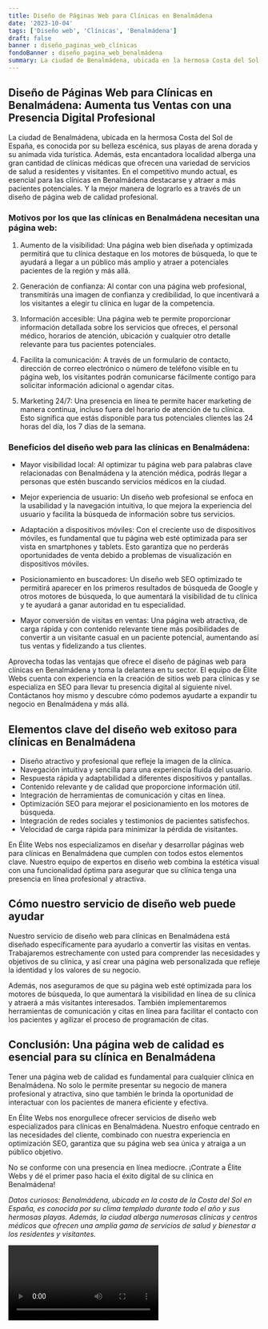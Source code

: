 ```yaml
---
title: Diseño de Páginas Web para Clínicas en Benalmádena
date: '2023-10-04'
tags: ['Diseño web', 'Clínicas', 'Benalmádena']
draft: false
banner : diseño_paginas_web_clínicas
fondoBanner : diseño_pagina_web_benalmádena
summary: La ciudad de Benalmádena, ubicada en la hermosa Costa del Sol de España, es conocida por su belleza escénica, sus playas de arena dorada y su animada vida turística. Además, esta encantadora localidad alberga una gran cantidad de clínicas médicas que ofrecen una variedad de servicios de salud a residentes y visitantes. En el competitivo mundo actual, es esencial para las clínicas en Benalmádena destacarse y atraer a más pacientes potenciales. Y la mejor manera de lograrlo es a través de un diseño de página web de calidad profesional.
---
```


## Diseño de Páginas Web para Clínicas en Benalmádena: Aumenta tus Ventas con una Presencia Digital Profesional

La ciudad de Benalmádena, ubicada en la hermosa Costa del Sol de España, es conocida por su belleza escénica, sus playas de arena dorada y su animada vida turística. Además, esta encantadora localidad alberga una gran cantidad de clínicas médicas que ofrecen una variedad de servicios de salud a residentes y visitantes. En el competitivo mundo actual, es esencial para las clínicas en Benalmádena destacarse y atraer a más pacientes potenciales. Y la mejor manera de lograrlo es a través de un diseño de página web de calidad profesional.

### Motivos por los que las clínicas en Benalmádena necesitan una página web:

1. Aumento de la visibilidad: Una página web bien diseñada y optimizada permitirá que tu clínica destaque en los motores de búsqueda, lo que te ayudará a llegar a un público más amplio y atraer a potenciales pacientes de la región y más allá.

2. Generación de confianza: Al contar con una página web profesional, transmitirás una imagen de confianza y credibilidad, lo que incentivará a los visitantes a elegir tu clínica en lugar de la competencia.

3. Información accesible: Una página web te permite proporcionar información detallada sobre los servicios que ofreces, el personal médico, horarios de atención, ubicación y cualquier otro detalle relevante para tus pacientes potenciales.

4. Facilita la comunicación: A través de un formulario de contacto, dirección de correo electrónico o número de teléfono visible en tu página web, los visitantes podrán comunicarse fácilmente contigo para solicitar información adicional o agendar citas.

5. Marketing 24/7: Una presencia en línea te permite hacer marketing de manera continua, incluso fuera del horario de atención de tu clínica. Esto significa que estás disponible para tus potenciales clientes las 24 horas del día, los 7 días de la semana.

### Beneficios del diseño web para las clínicas en Benalmádena:

- Mayor visibilidad local: Al optimizar tu página web para palabras clave relacionadas con Benalmádena y la atención médica, podrás llegar a personas que estén buscando servicios médicos en la ciudad.

- Mejor experiencia de usuario: Un diseño web profesional se enfoca en la usabilidad y la navegación intuitiva, lo que mejora la experiencia del usuario y facilita la búsqueda de información sobre tus servicios.

- Adaptación a dispositivos móviles: Con el creciente uso de dispositivos móviles, es fundamental que tu página web esté optimizada para ser vista en smartphones y tablets. Esto garantiza que no perderás oportunidades de venta debido a problemas de visualización en dispositivos móviles.

- Posicionamiento en buscadores: Un diseño web SEO optimizado te permitirá aparecer en los primeros resultados de búsqueda de Google y otros motores de búsqueda, lo que aumentará la visibilidad de tu clínica y te ayudará a ganar autoridad en tu especialidad.

- Mayor conversión de visitas en ventas: Una página web atractiva, de carga rápida y con contenido relevante tiene más posibilidades de convertir a un visitante casual en un paciente potencial, aumentando así tus ventas y fidelizando a tus clientes.

Aprovecha todas las ventajas que ofrece el diseño de páginas web para clínicas en Benalmádena y toma la delantera en tu sector. El equipo de Élite Webs cuenta con experiencia en la creación de sitios web para clínicas y se especializa en SEO para llevar tu presencia digital al siguiente nivel. Contáctanos hoy mismo y descubre cómo podemos ayudarte a expandir tu negocio en Benalmádena y más allá.

<GifSeo />

<Cta />

## Elementos clave del diseño web exitoso para clínicas en Benalmádena

- Diseño atractivo y profesional que refleje la imagen de la clínica.
- Navegación intuitiva y sencilla para una experiencia fluida del usuario.
- Respuesta rápida y adaptabilidad a diferentes dispositivos y pantallas.
- Contenido relevante y de calidad que proporcione información útil.
- Integración de herramientas de comunicación y citas en línea.
- Optimización SEO para mejorar el posicionamiento en los motores de búsqueda.
- Integración de redes sociales y testimonios de pacientes satisfechos.
- Velocidad de carga rápida para minimizar la pérdida de visitantes.

En Élite Webs nos especializamos en diseñar y desarrollar páginas web para clínicas en Benalmádena que cumplen con todos estos elementos clave. Nuestro equipo de expertos en diseño web combina la estética visual con una funcionalidad óptima para asegurar que su clínica tenga una presencia en línea profesional y atractiva.

## Cómo nuestro servicio de diseño web puede ayudar

Nuestro servicio de diseño web para clínicas en Benalmádena está diseñado específicamente para ayudarlo a convertir las visitas en ventas. Trabajaremos estrechamente con usted para comprender las necesidades y objetivos de su clínica, y así crear una página web personalizada que refleje la identidad y los valores de su negocio.

Además, nos aseguramos de que su página web esté optimizada para los motores de búsqueda, lo que aumentará la visibilidad en línea de su clínica y atraerá a más visitantes interesados. También implementaremos herramientas de comunicación y citas en línea para facilitar el contacto con los pacientes y agilizar el proceso de programación de citas.

## Conclusión: Una página web de calidad es esencial para su clínica en Benalmádena

Tener una página web de calidad es fundamental para cualquier clínica en Benalmádena. No solo le permite presentar su negocio de manera profesional y atractiva, sino que también le brinda la oportunidad de interactuar con los pacientes de manera eficiente y efectiva.

En Élite Webs nos enorgullece ofrecer servicios de diseño web especializados para clínicas en Benalmádena. Nuestro enfoque centrado en las necesidades del cliente, combinado con nuestra experiencia en optimización SEO, garantiza que su página web sea única y atraiga a un público objetivo.

No se conforme con una presencia en línea mediocre. ¡Contrate a Élite Webs y dé el primer paso hacia el éxito digital de su clínica en Benalmádena!

*Datos curiosos: Benalmádena, ubicada en la costa de la Costa del Sol en España, es conocida por su clima templado durante todo el año y sus hermosas playas. Además, la ciudad alberga numerosas clínicas y centros médicos que ofrecen una amplia gama de servicios de salud y bienestar a los residentes y visitantes.*

<Video />

<CtaBot job='Clínicas' city='Benalmádena'/>

<Gmaps query='Benalmádena+españa+maps' />